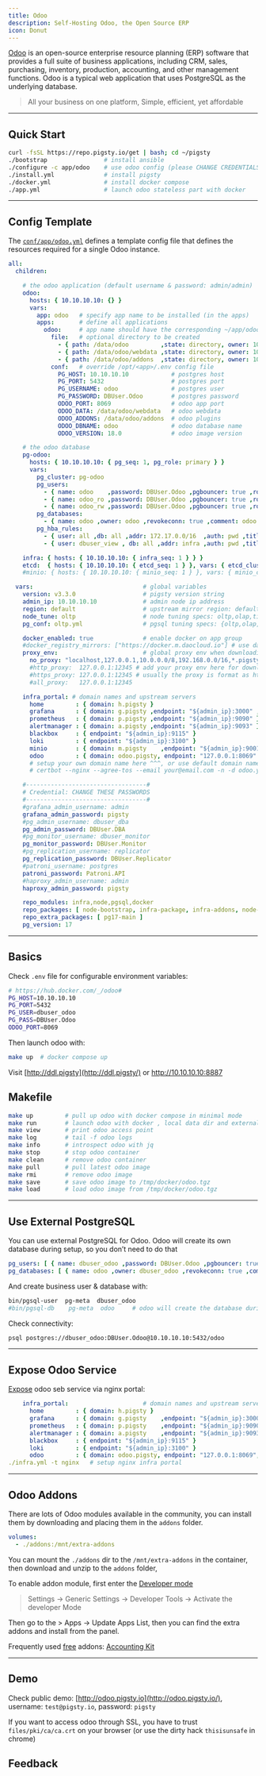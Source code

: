 ```yaml
---
title: Odoo
description: Self-Hosting Odoo, the Open Source ERP
icon: Donut
---
```


[Odoo](https://www.odoo.com/) is an open-source enterprise resource planning (ERP) software
that provides a full suite of business applications, including CRM, sales, purchasing, inventory, production, accounting,
and other management functions. Odoo is a typical web application that uses PostgreSQL as the underlying database.

> All your business on one platform, Simple, efficient, yet affordable



------

## Quick Start

```bash
curl -fsSL https://repo.pigsty.io/get | bash; cd ~/pigsty
./bootstrap                # install ansible
./configure -c app/odoo    # use odoo config (please CHANGE CREDENTIALS in pigsty.yml)
./install.yml              # install pigsty
./docker.yml               # install docker compose
./app.yml                  # launch odoo stateless part with docker
```




------

## Config Template

The [`conf/app/odoo.yml`](https://github.com/pgsty/pigsty/blob/main/conf/app/odoo.yml) defines a template config file
that defines the resources required for a single Odoo instance.

```yaml
all:
  children:

    # the odoo application (default username & password: admin/admin)
    odoo:
      hosts: { 10.10.10.10: {} }
      vars:
        app: odoo   # specify app name to be installed (in the apps)
        apps:       # define all applications
          odoo:     # app name should have the corresponding ~/app/odoo folder
            file:   # optional directory to be created
              - { path: /data/odoo         ,state: directory, owner: 100, group: 101 }
              - { path: /data/odoo/webdata ,state: directory, owner: 100, group: 101 }
              - { path: /data/odoo/addons  ,state: directory, owner: 100, group: 101 }
            conf:   # override /opt/<app>/.env config file
              PG_HOST: 10.10.10.10            # postgres host
              PG_PORT: 5432                   # postgres port
              PG_USERNAME: odoo               # postgres user
              PG_PASSWORD: DBUser.Odoo        # postgres password
              ODOO_PORT: 8069                 # odoo app port
              ODOO_DATA: /data/odoo/webdata   # odoo webdata
              ODOO_ADDONS: /data/odoo/addons  # odoo plugins
              ODOO_DBNAME: odoo               # odoo database name
              ODOO_VERSION: 18.0              # odoo image version

    # the odoo database
    pg-odoo:
      hosts: { 10.10.10.10: { pg_seq: 1, pg_role: primary } }
      vars:
        pg_cluster: pg-odoo
        pg_users:
          - { name: odoo    ,password: DBUser.Odoo ,pgbouncer: true ,roles: [ dbrole_admin ] ,createdb: true ,comment: admin user for odoo service }
          - { name: odoo_ro ,password: DBUser.Odoo ,pgbouncer: true ,roles: [ dbrole_readonly ]  ,comment: read only user for odoo service  }
          - { name: odoo_rw ,password: DBUser.Odoo ,pgbouncer: true ,roles: [ dbrole_readwrite ] ,comment: read write user for odoo service }
        pg_databases:
          - { name: odoo ,owner: odoo ,revokeconn: true ,comment: odoo main database  }
        pg_hba_rules:
          - { user: all ,db: all ,addr: 172.17.0.0/16  ,auth: pwd ,title: 'allow access from local docker network' }
          - { user: dbuser_view , db: all ,addr: infra ,auth: pwd ,title: 'allow grafana dashboard access cmdb from infra nodes' }

    infra: { hosts: { 10.10.10.10: { infra_seq: 1 } } }
    etcd:  { hosts: { 10.10.10.10: { etcd_seq: 1 } }, vars: { etcd_cluster: etcd } }
    #minio: { hosts: { 10.10.10.10: { minio_seq: 1 } }, vars: { minio_cluster: minio } }

  vars:                               # global variables
    version: v3.3.0                   # pigsty version string
    admin_ip: 10.10.10.10             # admin node ip address
    region: default                   # upstream mirror region: default|china|europe
    node_tune: oltp                   # node tuning specs: oltp,olap,tiny,crit
    pg_conf: oltp.yml                 # pgsql tuning specs: {oltp,olap,tiny,crit}.yml

    docker_enabled: true              # enable docker on app group
    #docker_registry_mirrors: ["https://docker.m.daocloud.io"] # use dao cloud mirror in mainland china
    proxy_env:                        # global proxy env when downloading packages & pull docker images
      no_proxy: "localhost,127.0.0.1,10.0.0.0/8,192.168.0.0/16,*.pigsty,*.aliyun.com,mirrors.*,*.tsinghua.edu.cn"
      #http_proxy:  127.0.0.1:12345 # add your proxy env here for downloading packages or pull images
      #https_proxy: 127.0.0.1:12345 # usually the proxy is format as http://user:pass@proxy.xxx.com
      #all_proxy:   127.0.0.1:12345

    infra_portal: # domain names and upstream servers
      home         : { domain: h.pigsty }
      grafana      : { domain: g.pigsty ,endpoint: "${admin_ip}:3000" , websocket: true }
      prometheus   : { domain: p.pigsty ,endpoint: "${admin_ip}:9090" }
      alertmanager : { domain: a.pigsty ,endpoint: "${admin_ip}:9093" }
      blackbox     : { endpoint: "${admin_ip}:9115" }
      loki         : { endpoint: "${admin_ip}:3100" }
      minio        : { domain: m.pigsty    ,endpoint: "${admin_ip}:9001" ,scheme: https ,websocket: true }
      odoo         : { domain: odoo.pigsty, endpoint: "127.0.0.1:8069"   ,websocket: true }  #cert: /path/to/crt ,key: /path/to/key
      # setup your own domain name here ^^^, or use default domain name, or ip + 8069 port direct access
      # certbot --nginx --agree-tos --email your@email.com -n -d odoo.your.domain    # replace with your email & odoo domain

    #----------------------------------#
    # Credential: CHANGE THESE PASSWORDS
    #----------------------------------#
    #grafana_admin_username: admin
    grafana_admin_password: pigsty
    #pg_admin_username: dbuser_dba
    pg_admin_password: DBUser.DBA
    #pg_monitor_username: dbuser_monitor
    pg_monitor_password: DBUser.Monitor
    #pg_replication_username: replicator
    pg_replication_password: DBUser.Replicator
    #patroni_username: postgres
    patroni_password: Patroni.API
    #haproxy_admin_username: admin
    haproxy_admin_password: pigsty

    repo_modules: infra,node,pgsql,docker
    repo_packages: [ node-bootstrap, infra-package, infra-addons, node-package1, node-package2, pgsql-utility, docker ]
    repo_extra_packages: [ pg17-main ]
    pg_version: 17
```



--------

## Basics

Check `.env` file for configurable environment variables:

```bash
# https://hub.docker.com/_/odoo#
PG_HOST=10.10.10.10
PG_PORT=5432
PG_USER=dbuser_odoo
PG_PASS=DBUser.Odoo
ODOO_PORT=8069
```

Then launch odoo with:

```bash
make up  # docker compose up
```

Visit [http://ddl.pigsty](http://ddl.pigsty/) or http://10.10.10.10:8887

## Makefile

```bash
make up         # pull up odoo with docker compose in minimal mode
make run        # launch odoo with docker , local data dir and external PostgreSQL
make view       # print odoo access point
make log        # tail -f odoo logs
make info       # introspect odoo with jq
make stop       # stop odoo container
make clean      # remove odoo container
make pull       # pull latest odoo image
make rmi        # remove odoo image
make save       # save odoo image to /tmp/docker/odoo.tgz
make load       # load odoo image from /tmp/docker/odoo.tgz
```




--------

## Use External PostgreSQL

You can use external PostgreSQL for Odoo. Odoo will create its own database during setup, so you don’t need to do that

```yaml
pg_users: [ { name: dbuser_odoo ,password: DBUser.Odoo ,pgbouncer: true ,roles: [ dbrole_admin ]    ,comment: admin user for odoo database } ]
pg_databases: [ { name: odoo ,owner: dbuser_odoo ,revokeconn: true ,comment: odoo primary database } ]
```

And create business user & database with:

```bash
bin/pgsql-user  pg-meta  dbuser_odoo
#bin/pgsql-db    pg-meta  odoo     # odoo will create the database during setup
```

Check connectivity:

```bash
psql postgres://dbuser_odoo:DBUser.Odoo@10.10.10.10:5432/odoo
```




------

## Expose Odoo Service

[Expose](/admin/portal/) odoo seb service via nginx portal:

```yaml
    infra_portal:                     # domain names and upstream servers
      home         : { domain: h.pigsty }
      grafana      : { domain: g.pigsty    ,endpoint: "${admin_ip}:3000" , websocket: true }
      prometheus   : { domain: p.pigsty    ,endpoint: "${admin_ip}:9090" }
      alertmanager : { domain: a.pigsty    ,endpoint: "${admin_ip}:9093" }
      blackbox     : { endpoint: "${admin_ip}:9115" }
      loki         : { endpoint: "${admin_ip}:3100" }
      odoo         : { domain: odoo.pigsty, endpoint: "127.0.0.1:8069", websocket: true }  # <------ add this line
./infra.yml -t nginx   # setup nginx infra portal
```




------

## Odoo Addons

There are lots of Odoo modules available in the community, you can install them by downloading and placing them in the `addons` folder.

```yaml
volumes:
  - ./addons:/mnt/extra-addons
```

You can mount the `./addons` dir to the `/mnt/extra-addons` in the container, then download and unzip to the `addons` folder,

To enable addon module, first enter the [Developer mode](https://www.odoo.com/documentation/17.0/applications/general/developer_mode.html)

> Settings -> Generic Settings -> Developer Tools -> Activate the developer Mode

Then go to the > Apps -> Update Apps List, then you can find the extra addons and install from the panel.

Frequently used [free](https://apps.odoo.com/apps/modules/browse?order=Downloads) addons: [Accounting Kit](https://apps.odoo.com/apps/modules/17.0/base_accounting_kit/)




------

## Demo

Check public demo: [http://odoo.pigsty.io](http://odoo.pigsty.io/), username: `test@pigsty.io`, password: `pigsty`

If you want to access odoo through SSL, you have to trust `files/pki/ca/ca.crt` on your browser (or use the dirty hack `thisisunsafe` in chrome)

## Feedback